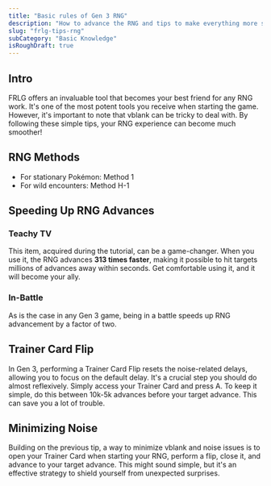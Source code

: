 ```yaml
---
title: "Basic rules of Gen 3 RNG"
description: "How to advance the RNG and tips to make everything more stable"
slug: "frlg-tips-rng"
subCategory: "Basic Knowledge"
isRoughDraft: true
---
```


## Intro

FRLG offers an invaluable tool that becomes your best friend for any RNG work. It's one of the most potent tools you receive when starting the game. However, it's important to note that vblank can be tricky to deal with. By following these simple tips, your RNG experience can become much smoother!

## RNG Methods

- For stationary Pokémon: Method 1
- For wild encounters: Method H-1

## Speeding Up RNG Advances

### Teachy TV

This item, acquired during the tutorial, can be a game-changer. When you use it, the RNG advances **313 times faster**, making it possible to hit targets millions of advances away within seconds. Get comfortable using it, and it will become your ally.

### In-Battle

As is the case in any Gen 3 game, being in a battle speeds up RNG advancement by a factor of two.

## Trainer Card Flip

In Gen 3, performing a Trainer Card Flip resets the noise-related delays, allowing you to focus on the default delay. It's a crucial step you should do almost reflexively. Simply access your Trainer Card and press A. To keep it simple, do this between 10k-5k advances before your target advance. This can save you a lot of trouble.

## Minimizing Noise

Building on the previous tip, a way to minimize vblank and noise issues is to open your Trainer Card when starting your RNG, perform a flip, close it, and advance to your target advance. This might sound simple, but it's an effective strategy to shield yourself from unexpected surprises.

